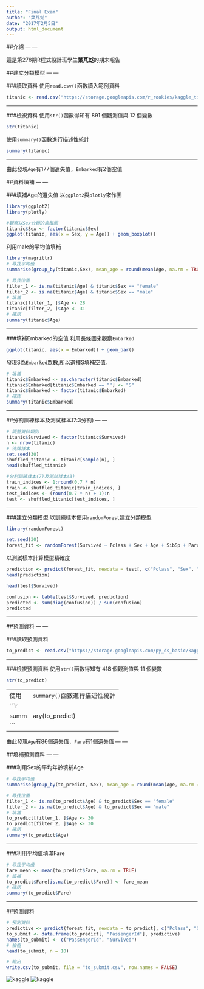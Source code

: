 ---
title: "Final Exam"
author: "葉芃彣"
date: "2017年2月5日"
output: html_document
---

##介紹
--- ---

這是第278期R程式設計班學生**葉芃彣**的期末報告

##建立分類模型
--- --- 

###讀取資料
使用`read.csv()`函數讀入範例資料
``` {r}
titanic <- read.csv("https://storage.googleapis.com/r_rookies/kaggle_titanic_train.csv")
```
--- ---

###檢視資料
使用`str()`函數得知有 891 個觀測值與 12 個變數
```{r}
str(titanic)
```

使用`summary()`函數進行描述性統計
```{r}
summary(titanic)
```
--- ---

由此發現`Age`有177個遺失值，`Embarked`有2個空值

##資料填補
--- ---

###填補Age的遺失值
以`ggplot2`與`plotly`來作圖
```{r, message=FALSE}
library(ggplot2)
library(plotly)
```
```{r, warning=FALSE}
#觀察以Sex分類的盒鬚圖
titanic$Sex <- factor(titanic$Sex)
ggplot(titanic, aes(x = Sex, y = Age)) + geom_boxplot()
```

利用male的平均值填補
```{r}
library(magrittr)
# 尋找平均值
summarise(group_by(titanic,Sex), mean_age = round(mean(Age, na.rm = TRUE)))
```
```{r}
# 尋找位置
filter_1 <- is.na(titanic$Age) & titanic$Sex == "female"
filter_2 <- is.na(titanic$Age) & titanic$Sex == "male"
# 填補
titanic[filter_1, ]$Age <- 28
titanic[filter_2, ]$Age <- 31
# 確認
summary(titanic$Age)
```
--- ---

###填補Embarked的空值
利用長條圖來觀察`Embarked`
```{r}
ggplot(titanic, aes(x = Embarked)) + geom_bar()
```

發現S為`Embarked`眾數,所以選擇S填補空值。
```{r}
# 填補
titanic$Embarked <- as.character(titanic$Embarked)
titanic$Embarked[titanic$Embarked == ""] <- "S"
titanic$Embarked <- factor(titanic$Embarked)
# 確認
summary(titanic$Embarked)
```
--- ---

##分割訓練樣本及測試樣本(7:3分割)
--- ---

```{r}
# 調整資料類別
titanic$Survived <- factor(titanic$Survived)
n <- nrow(titanic)
# 洗牌樣本
set.seed(30)
shuffled_titanic <- titanic[sample(n), ]
head(shuffled_titanic)
```
```{r}
#分割訓練樣本(7)及測試樣本(3)
train_indices <- 1:round(0.7 * n)
train <- shuffled_titanic[train_indices, ]
test_indices <- (round(0.7 * n) + 1):n
test <- shuffled_titanic[test_indices, ]
```
--- ---

###建立分類模型
以訓練樣本使用`randomForest`建立分類模型
```{r, message=FALSE}
library(randomForest)
```
```{r}
set.seed(30)
forest_fit <- randomForest(Survived ~ Pclass + Sex + Age + SibSp + Parch + Fare + Embarked, data = train, ntree = 300)
```
以測試樣本計算模型精確度
```{r}
prediction <- predict(forest_fit, newdata = test[, c("Pclass", "Sex", "Age", "SibSp", "Parch", "Fare", "Embarked")])
head(prediction)
```
```{r}
head(test$Survived)
```
```{r}
confusion <- table(test$Survived, prediction)
predicted <- sum(diag(confusion)) / sum(confusion)
predicted
```
--- ---

##預測資料
--- ---

###讀取預測資料
```{r}
to_predict <- read.csv("https://storage.googleapis.com/py_ds_basic/kaggle_titanic_test.csv")
```
--- ---

###檢視預測資料
使用`str()`函數得知有 418 個觀測值與 11 個變數
```{r}
str(to_predict)
```
--- ---
使用`summary()`函數進行描述性統計
```{r}
summary(to_predict)
```
--- ---

由此發現`Age`有86個遺失值，`Fare`有1個遺失值
--- ---

##填補預測資料
--- ---

###利用Sex的平均年齡填補Age
```{r}
# 尋找平均值
summarise(group_by(to_predict, Sex), mean_age = round(mean(Age, na.rm = TRUE)))
```
```{r}
# 尋找位置
filter_1 <- is.na(to_predict$Age) & to_predict$Sex == "female"
filter_2 <- is.na(to_predict$Age) & to_predict$Sex == "male"
# 填補
to_predict[filter_1, ]$Age <- 30
to_predict[filter_2, ]$Age <- 30
# 確認
summary(to_predict$Age)
```
--- ---

###利用平均值填滿Fare
```{r}
# 尋找平均值
fare_mean <- mean(to_predict$Fare, na.rm = TRUE)
# 填補
to_predict$Fare[is.na(to_predict$Fare)] <- fare_mean
# 確認
summary(to_predict$Fare)
```
--- ---

##預測資料
```{r}
# 預測資料
predictive <- predict(forest_fit, newdata = to_predict[, c("Pclass", "Sex", "Age", "SibSp", "Parch", "Fare", "Embarked")])
to_submit <- data.frame(to_predict[, "PassengerId"], predictive)
names(to_submit) <- c("PassengerId", "Survived")
# 檢視
head(to_submit, n = 10)
```
```{r}
# 輸出
write.csv(to_submit, file = "to_submit.csv", row.names = FALSE)
```
![kaggle](https://github.com/r13009877/r_prg_midterm_06/blob/master/work.png?raw=true)
![kaggle](https://github.com/r13009877/r_prg_midterm_06/blob/master/work2.png?raw=true)